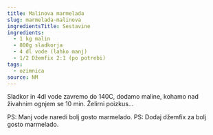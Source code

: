 ```yaml
---
title: Malinova marmelada
slug: marmelada-malinova
ingredientsTitle: Sestavine
ingredients:
  - 1 kg malin
  - 800g sladkorja
  - 4 dl vode (lahko manj)
  - 1/2 Džemfix 2:1 (po potrebi)
tags:
  - ozimnica
source: NM
---
```


Sladkor in 4dl vode zavremo do 140C, dodamo maline, kohamo nad živahnim ognjem se 10 min. Želirni poizkus...

PS: Manj vode naredi bolj gosto marmelado.
PS: Dodaj džemfix za bolj gosto marmelado.
